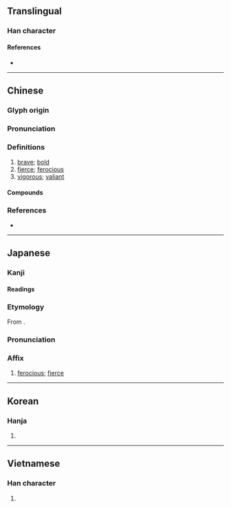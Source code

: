 {{character info/new}}
==Translingual==

===Han character===
{{Han char|rn=61|rad=心|as=07|sn=10|four=96041|canj=PAMJ|ids=⿰忄旱}}

====References====
* {{Han ref|kx=0387.010|dkj=10643|dj=0719.130|hdz=42304.020|uh=608D|ud=24717|bh=AEAB|bd=44715}}

----

==Chinese==
{{zh-forms}}

===Glyph origin===
{{Han etym}}

===Pronunciation===
{{zh-pron
|m=hàn
|m-s=
|c=hon6,hon5
|c-t=
|g=
|h=pfs=
|j=
|md=
|mn=ml:hān
|mn-t=
|w=
|x=
|mc=y
|oc=y
|cat=a
}}

===Definitions===
{{zh-hanzi}}

# [[brave]]; [[bold]]
# [[fierce]]; [[ferocious]]
# [[vigorous]]; [[valiant]]

====Compounds====
{{zh-der|凶悍|刁悍|剽悍|勇夫悍卒|勇悍|強悍|悍妒|悍婦|悍室|悍將|悍戾|悍梗|悍然|悍然不顧|悍藥|悍賊|慓悍|潑悍|獷悍|短小精悍|矮小精悍|精悍|精悍短小|趫悍|雕悍|驃悍|驍悍|鵰悍|鷙悍}}

===References===
* {{R:yue:Hanzi}}

----

==Japanese==

===Kanji===
{{ja-kanji|grade=|rs=心07}}

====Readings====
{{ja-readings
|goon=がん
|kanon=かん
|kun=あら-い, たけ-し
}}

===Etymology===
{{ja-kanjitab|かん|yomi=kanon}}
From {{der|ja|ltc|sort=かん|-}} {{ltc-l|悍}}.

===Pronunciation===
{{ja-pron|かん|y=kanon}}

===Affix===
{{ja-pos|affix|かん}}

# [[ferocious]]; [[fierce]]

----

==Korean==

===Hanja===
{{ko-hanja|hangeul=한|eumhun=|rv=han|mr=han|y=han}}

# {{rfdef|ko|sort=心07}}

----

==Vietnamese==

===Han character===
{{vi-hantu|hãn|rs=心07}}

# {{rfdef|vi|sort=心07}}